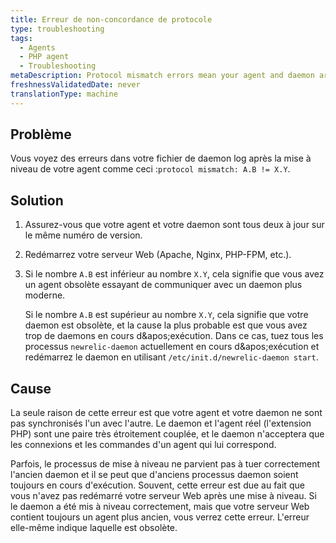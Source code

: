 ```yaml
---
title: Erreur de non-concordance de protocole
type: troubleshooting
tags:
  - Agents
  - PHP agent
  - Troubleshooting
metaDescription: Protocol mismatch errors mean your agent and daemon are out of sync. Follow these steps to fix it.
freshnessValidatedDate: never
translationType: machine
---
```


## Problème

Vous voyez des erreurs dans votre fichier de daemon log après la mise à niveau de votre agent comme ceci :`protocol mismatch: A.B != X.Y`.

## Solution

1. Assurez-vous que votre agent et votre daemon sont tous deux à jour sur le même numéro de version.

2. Redémarrez votre serveur Web (Apache, Nginx, PHP-FPM, etc.).

3. Si le nombre `A.B` est inférieur au nombre `X.Y`, cela signifie que vous avez un agent obsolète essayant de communiquer avec un daemon plus moderne.

   Si le nombre `A.B` est supérieur au nombre `X.Y`, cela signifie que votre daemon est obsolète, et la cause la plus probable est que vous avez trop de daemons en cours d&amp;apos;exécution. Dans ce cas, tuez tous les processus `newrelic-daemon` actuellement en cours d&amp;apos;exécution et redémarrez le daemon en utilisant `/etc/init.d/newrelic-daemon start`.

## Cause

La seule raison de cette erreur est que votre agent et votre daemon ne sont pas synchronisés l&apos;un avec l&apos;autre. Le daemon et l&apos;agent réel (l&apos;extension PHP) sont une paire très étroitement couplée, et le daemon n&apos;acceptera que les connexions et les commandes d&apos;un agent qui lui correspond.

Parfois, le processus de mise à niveau ne parvient pas à tuer correctement l&apos;ancien daemon et il se peut que d&apos;anciens processus daemon soient toujours en cours d&apos;exécution. Souvent, cette erreur est due au fait que vous n&apos;avez pas redémarré votre serveur Web après une mise à niveau. Si le daemon a été mis à niveau correctement, mais que votre serveur Web contient toujours un agent plus ancien, vous verrez cette erreur. L&apos;erreur elle-même indique laquelle est obsolète.